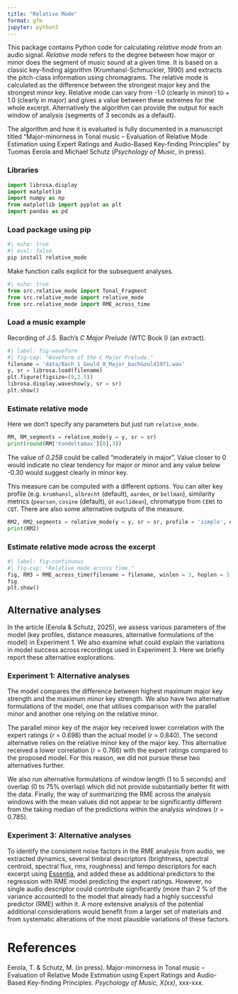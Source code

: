 ```yaml
---
title: "Relative Mode"
format: gfm
jupyter: python3
---
```

<!--conda activate relative_mode-->

This package contains Python code for calculating _relative mode_ from an audio
signal. _Relative mode_ refers to the degree between how major or minor does
the segment of music sound at a given time. It is based on a classic
key-finding algorithm (Krumhansl-Schmuckler, 1990) and extracts the
pitch-class information using chromagrams. The relative mode is
calculated as the difference between the strongest major key and the
strongest minor key. Relative mode can vary from -1.0 (clearly in minor)
to + 1.0 (clearly in major) and gives a value between these extremes for the whole excerpt. Alternatively the algorithm can provide the output for each window of analysis (segments of 3 seconds as a default).

The algorithm and how it is evaluated is fully documented in a
manuscript titled “Major-minorness in Tonal music – Evaluation of
Relative Mode Estimation using Expert Ratings and Audio-Based
Key-finding Principles” by Tuomas Eerola and Michael Schutz (_Psychology of Music_, in press).

### Libraries

```python
import librosa.display
import matplotlib
import numpy as np
from matplotlib import pyplot as plt
import pandas as pd
```

### Load package using pip

```python
#| echo: true
#| eval: false
pip install relative_mode
```

Make function calls explicit for the subsequent analyses. 

```python
#| echo: true
from src.relative_mode import Tonal_Fragment
from src.relative_mode import relative_mode
from src.relative_mode import RME_across_time
```

### Load a music example

Recording of J.S. Bach's _C Major Prelude_ (WTC Book I) (an extract).

```python
#| label: fig-waveform
#| fig-cap: "Waveform of the C Major Prelude."
filename = 'data/Bach_1_Gould_0_Major_bachGould1971.wav'
y, sr = librosa.load(filename)
plt.figure(figsize=(9,2.5))
librosa.display.waveshow(y, sr = sr)
plt.show()
```

### Estimate relative mode

Here we don't specify any parameters but just run `relative_mode`.

```python
RM, RM_segments = relative_mode(y = y, sr = sr)
print(round(RM['tondeltamax'][0],3))
```
The value of _0.258_ could be called "moderately in major". Value closer to 0 would indicate no clear tendency for major or minor and any value below -0.30 would suggest clearly in minor key.

This measure can be computed with a different options. You can alter key profile (e.g. `krumhansl`, `albrecht` (default), `aarden`, or `bellman`), similarity metrics (`pearson`, `cosine` (default), or `euclidean`), chromatype from `CENS` to `CQT`. There are also some alternative outputs of the measure.

```python
RM2, RM2_segments = relative_mode(y = y, sr = sr, profile = 'simple', distance = 'pearson', chromatype = 'CQT')
print(RM2)
```

### Estimate relative mode across the excerpt

```python
#| label: fig-continuous
#| fig-cap: "Relative mode across time."
fig, RM3 = RME_across_time(filename = filename, winlen = 3, hoplen = 3, cropfirst = 0, croplast = 0, chromatype = 'CENS', profile = 'albrecht', distance = 'cosine', plot = True)
fig
plt.show()
```

## Alternative analyses

In the article (Eerola & Schutz, 2025), we assess various parameters of the model (key profiles, distance measures, alternative formulations of the model) in Experiment 1. We also examine what could explain the variations in model success across recordings used in Experiment 3. Here we briefly report these alternative explorations. 

### Experiment 1: Alternative analyses

The model compares the difference between highest maximum major key strength and the maximum minor key strength. We also have two alternative formulations of the model, one that utilises comparison with the parallel minor and another one relying on the relative minor.

The parallel minor key of the major key received lower correlation with the expert ratings (_r_ = 0.698) than the actual model (_r_ = 0.840). The second alternative relies on the relative minor key of the major key. This alternative received a lower correlation (_r_ = 0.766) with the expert ratings compared to the proposed model. For this reason, we did not pursue these two alternatives further. 

We also run alternative formulations of window length (1 to 5 seconds) and overlap (0 to 75% overlap) which did not provide substantially better fit with the data. Finally, the way of summarizing the RME across the analysis windows with the mean values did not appear to be significantly different from the taking median of the predictions within the analysis windows (_r_ = 0.785).

### Experiment 3: Alternative analyses

To identify the consistent noise factors in the RME analysis from audio, we extracted dynamics, several timbral descriptors (brightness, spectral centroid, spectral flux, rms, roughness) and tempo descriptors for each excerpt using [Essentia](https://essentia.upf.edu), and added these as additional predictors to the regression with RME model predicting the expert ratings. However, no single audio descriptor could contribute significantly (more than 2 % of the variance accounted) to the model that already had a highly successful predictor (RME) within it. A more extensive analysis of the potential additional considerations would benefit from a larger set of materials and from systematic alterations of the most plausible variations of these factors. 

# References

Eerola, T. & Schutz, M. (in press). Major-minorness in Tonal music – Evaluation of Relative Mode Estimation using Expert Ratings and Audio-Based Key-finding Principles. _Psychology of Music, X(xx)_, xxx-xxx.

